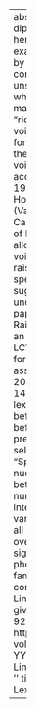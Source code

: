 ---
abstract: The centralization of the low upgliding diphthong (typically called Canadian
  Raising, here just Raising), is frequently cited as an example of phonological opacity.
  Conditioned by a following voiceless segment, Raising continues to apply when an
  underlying unstressed /t/ is flapped on the surface. Dialects which have both Raising
  and Flapping, then, maintain the distinction between "writer" and "rider" in the
  quality of the vowel, rather than the voicing of the stop. Exceptions to the simplest
  formulation of Raising have been reported on in the past. Underapplication of Raising
  in pre-voiceless environments can possibly be accounted for by prosodic structure
  (Chambers, 1973, 1989; Jensen, 2000; Vance, 1987). However, a few reports from the
  Inland North (Vance, 1987; Dailey-O'Cain, 1997) and Canada (Hall, 2005) suggest
  that the regularity of Raising's conditioning has deteriorated, allowing raised
  nuclei before underlyingly voiced segments. The distribution of these raised variants
  is unpredictable within a speaker's phonology, but stable for given words, suggesting
  that Raising has lexicalized, and is undergoing diffusion to new environments. This
  paper focuses on the phonological status of Raising in Philadelphia. Raising was
  identified as an incipient sound change in progress in the LCV study of the 1970s,
  and has been revisited for study in connection with its masculine association (Labov,
  2001; Conn, 2005; Wagner, 2007). After examining data from 12 boys, ages 14 through
  19, it appears that Raising has lexicalized here as well. [^y] frequently appears
  before underlyingly voiced stops, as well as before nasals, but not in a phonologically
  predictable manner. Certain words seem to be selected for consistent overapplication
  however. "Spider" and "cider" are lexical items with raised nuclei for which there
  is broad agreement between speakers. However, there are also a number of lexical
  items which show more interspeaker variation, such as "tiny", produced variably
  as [tayni] or [t^yni]. Importantly, across all of the data, the effect of the lexical
  item on overapplication of Raising is stronger and more significant than the effect
  of surrounding phonological environment.
author:
- name:
    family: Fruehwald
    given: Josef
citation:
  container-title: Penn Working Papers in Linguistics
  editor:
  - name:
      family: Gorman
      given: Kyle
  issue: '2'
  issued: '2008'
  page: 83-92
  type: article-journal
  url: http://repository.upenn.edu/pwpl/vol14/iss2/11/
  volume: '14'
date: '2008-01'
date-format: YYYY
description: Penn Working Papers in Linguistics
doi: ''
params:
  key: IZLBZKZV
  notes: ''
title: 'The Spread of Raising : Opacity , Lexicalization , and Diffusion'

---